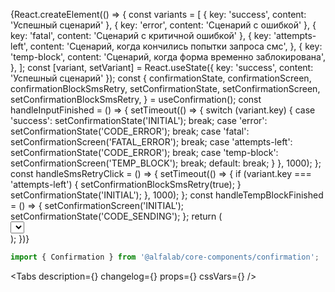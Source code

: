 



<Meta
    title='Компоненты/Confirmation'
    component={Confirmation}
/>


<!-- Canvas -->

<Story name='Confirmation'>
    {React.createElement(() => {
        const variants = [
            { key: 'success', content: 'Успешный сценарий' },
            { key: 'error', content: 'Сценарий с ошибкой' },
            { key: 'fatal', content: 'Сценарий с критичной ошибкой' },
            {
                key: 'attempts-left',
                content: 'Сценарий, когда кончились попытки запроса смс',
            },
            {
                key: 'temp-block',
                content: 'Сценарий, когда форма временно заблокирована',
            },
        ];
        const [variant, setVariant] = React.useState({ key: 'success', content: 'Успешный сценарий' });
        const {
            confirmationState,
            confirmationScreen,
            confirmationBlockSmsRetry,
            setConfirmationState,
            setConfirmationScreen,
            setConfirmationBlockSmsRetry,
        } = useConfirmation();
        const handleInputFinished = () => {
            setTimeout(() => {
                switch (variant.key) {
                    case 'success':
                        setConfirmationState('INITIAL');
                        break;
                    case 'error':
                        setConfirmationState('CODE_ERROR');
                        break;
                    case 'fatal':
                        setConfirmationScreen('FATAL_ERROR');
                        break;
                    case 'attempts-left':
                        setConfirmationState('CODE_ERROR');
                        break;
                    case 'temp-block':
                        setConfirmationScreen('TEMP_BLOCK');
                        break;
                    default:
                        break;
                }
            }, 1000);
        };
        const handleSmsRetryClick = () => {
            setTimeout(() => {
                if (variant.key === 'attempts-left') {
                    setConfirmationBlockSmsRetry(true);
                }
                setConfirmationState('INITIAL');
            }, 1000);
        };
        const handleTempBlockFinished = () => {
            setConfirmationScreen('INITIAL');
            setConfirmationState('CODE_SENDING');
        };
        return (
            <div>
                <Select
                    options={variants}
                    onChange={({ selected }) => {
                        setConfirmationState('INITIAL');
                        setConfirmationScreen('INITIAL');
                        setConfirmationBlockSmsRetry(false);
                        setVariant(selected);
                    }}
                    selected={variant.key}
                />
                <div
                    key={variant.key}
                    style={{
                        display: 'flex',
                        width: '500px',
                        margin: '16px 0 0',
                        padding: '16px',
                        boxShadow: '0 0 0 1px #eeeff1',
                        boxSizing: 'border-box',
                    }}
                >
                    <Confirmation
                        screen={confirmationScreen}
                        state={confirmationState}
                        alignContent={select('alignContent', ['left', 'center'], 'center')}
                        blockSmsRetry={confirmationBlockSmsRetry}
                        countdownDuration={10000}
                        requiredCharAmount={number('requiredCharAmount', 5)}
                        onChangeState={setConfirmationState}
                        onChangeScreen={setConfirmationScreen}
                        onInputFinished={handleInputFinished}
                        onSmsRetryClick={handleSmsRetryClick}
                        onTempBlockFinished={handleTempBlockFinished}
                        phone='+7 ··· ··· 07-24'
                    />
                </div>
            </div>
        );
    })}
</Story>


<!-- Docs -->

<ComponentHeader
    name='Confirmation'
    version={version}
    package='@alfalab/core-components/confirmation'
    stage={3}
/>

```jsx
import { Confirmation } from '@alfalab/core-components/confirmation';
```

<Tabs
    description={<Description />}
    changelog={<Changelog />}
    props={<Props of={Confirmation} />}
    cssVars={<CssVars css={vars} />}
/>
